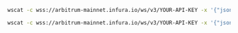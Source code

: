 
<Tabs>
  <TabItem value="newHeads">

```bash
wscat -c wss://arbitrum-mainnet.infura.io/ws/v3/YOUR-API-KEY -x '{"jsonrpc": "2.0", "id": 1, "method": "eth_subscribe", "params": ["newHeads"]}'
```

  </TabItem>
  <TabItem value="logs">

```bash
wscat -c wss://arbitrum-mainnet.infura.io/ws/v3/YOUR-API-KEY -x '{"jsonrpc": "2.0", "id": 1, "method": "eth_subscribe", "params": ["logs", {"address": "0x8320fe7702b96808f7bbc0d4a888ed1468216cfd", "topics": ["0xd78a0cb8bb633d06981248b816e7bd33c2a35a6089241d099fa519e361cab902"]}]}'
```

  </TabItem>
</Tabs>
